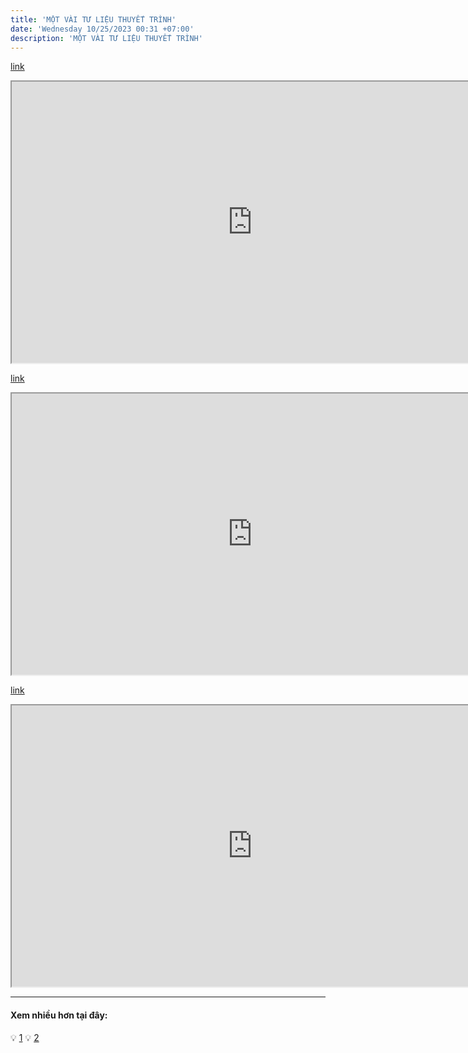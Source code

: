 ```yaml
---
title: 'MỘT VÀI TƯ LIỆU THUYẾT TRÌNH'
date: 'Wednesday 10/25/2023 00:31 +07:00'
description: 'MỘT VÀI TƯ LIỆU THUYẾT TRÌNH'
---
```


[link](https://www.canva.com/design/DAFNzj1DsoA/tSnm4UzQ-9PoyYSsdB1D5Q/edit?utm_content=DAFNzj1DsoA&utm_campaign=designshare&utm_medium=link2&utm_source=sharebutton)

<iframe
   src="https://drive.google.com/file/d/1uu4v92zBJ32zo8Z0IOE4ksmtVhSWSkOt/preview"
   width="770"
   height="450"
   allow="autoplay"
></iframe>

[link](https://www.canva.com/design/DAFOjHhwNB0/WloCD3PALdarnfBmXPnYFg/edit?utm_content=DAFOjHhwNB0&utm_campaign=designshare&utm_medium=link2&utm_source=sharebutton)

<iframe
   src="https://drive.google.com/file/d/1BibNzAK_8Mc7ihCZ1Nf5mYIFN1BRXhtp/preview"
   width="770"
   height="450"
   allow="autoplay"
></iframe>

[link](https://www.canva.com/design/DAFPS8glYqU/XtCAwlso76_8o2geeN22ag/edit?utm_content=DAFPS8glYqU&utm_campaign=designshare&utm_medium=link2&utm_source=sharebutton)

<iframe
   src="https://drive.google.com/file/d/1oeEXFyMLKr3pG0xCGsVJ38Gz2rqQnRdy/preview"
   width="770"
   height="450"
   allow="autoplay"
></iframe>

---

#### **Xem nhiều hơn tại đây:**

:bulb: [1](https://drive.google.com/drive/folders/1AEPzoBMFCdpH8cZhmqfPlw9eb144medb?usp=share_link)
:bulb: [2](https://drive.google.com/drive/folders/12BG-m3MxXjxSSCjVXzFfmEE2yT5gUETs?usp=share_link)

